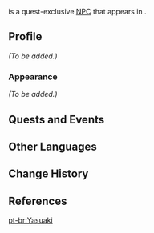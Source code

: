 {{Meta
<!-- Remove this template after adding the missing info -->
|missing_NPC_profile  = yes
}}
{{Character Infobox
|type             = Quest NPC
|image            = NPC Yasuaki.png
|region           = Inazuma
|location         = Inazuma
|voiceEN          = [[imdb:nm3798374|Geoff Bisente]]<ref name="Geoff Bisente">Twitter: [https://twitter.com/GeoffBisente/status/1511775429555744771 EN VA Self Announcement] ([https://web.archive.org/web/20220406183938/https://twitter.com/GeoffBisente/status/1511775429555744771 Archived])</ref>
}}
{{Lang|'''Yasuaki'''|ja=康明|ja_rm=Yasuaki}} is a quest-exclusive [[NPC]] that appears in {{Quest|The Firmiana Leaf Falls}}.
<!--
==Location==
<gallery>
NPC Location Yasuaki.png|Yasuaki's location
NPC Location Yasuaki Context.png|Additional context
</gallery>
-->
==Profile==
<!-- detailed story/lore information goes here -->
''(To be added.)''

===Appearance===
''(To be added.)''

==Quests and Events==
{{Quests and Events}}

==Other Languages==
{{Other Languages
|default_hidden = 1
|en      = Yasuaki
|zhs     = 康明
|zhs_rm  = Kāngmíng
|zht     = 康明
|zht_rm  = Kāngmíng
|ja      = 康明
|ja_rm   = Yasuaki
|ko      = 야스아키
|es      = Yasuaki
|fr      = Yasuaki
|ru      = Ясуаки
|th      = Yasuaki
|vi      = Yasuaki
|de      = Yasuaki
|id      = Yasuaki
|pt      = Yasuaki
|tr      = Yasuaki
|it      = Yasuaki
}}

==Change History==
{{Change History|2.6}}

==References==
{{Reflist}}

[[pt-br:Yasuaki]]